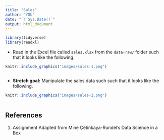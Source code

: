```yaml
---
title: "Sales"
author: "YOU"
date: "`r Sys.Date()`"
output: html_document
---
```


```r
library(tidyverse)
library(readxl)
```

* Read in the Excel file called `sales.xlsx` from the `data-raw/` folder 
such that it looks like the following.

```r
knitr::include_graphics("images/sales-1.png")
```

```r

```

* **Stretch goal:** Manipulate the sales data such such that it looks like the 
following.

```r
knitr::include_graphics("images/sales-2.png")
```

```r

```

## References {#references}
1. Assignment Adapted from Mine Çetinkaya-Rundel's Data Science in a Box